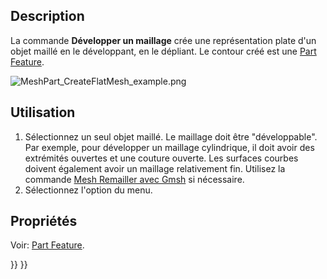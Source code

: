 <languages/>

{{Docnav/fr
|[[Mesh_SplitComponents/fr|Éclater par composants]]
|[[MeshPart_CreateFlatFace/fr|Développer une face]]
|[[Mesh_Workbench/fr|Atelier Mesh]]
|IconL=Mesh_SplitComponents.svg
|IconR=MeshPart_CreateFlatFace.svg
|IconC=Workbench_Mesh.svg
}}

{{GuiCommand/fr
|Name=MeshPart CreateFlatMesh
|Name/fr=Mesh Développer un maillage
|MenuLocation=Maillages → Développer un maillage
|Workbenches=[[Mesh_Workbench/fr|Mesh]]
|Version=0.19
|SeeAlso=[[MeshPart_CreateFlatFace/fr|Mesh Développer une face]]
}}

==Description==

La commande '''Développer un maillage''' crée une représentation plate d'un objet maillé en le développant, en le dépliant. Le contour créé est une [[Part_Feature/fr|Part Feature]].

[[Image:MeshPart_CreateFlatMesh_example.png]]
{{Caption|Un objet maillé et en rouge sa représentation aplatie}}

<span id="Usage"></span>
==Utilisation==

# Sélectionnez un seul objet maillé. Le maillage doit être "développable". Par exemple, pour développer un maillage cylindrique, il doit avoir des extrémités ouvertes et une couture ouverte. Les surfaces courbes doivent également avoir un maillage relativement fin. Utilisez la commande [[Mesh_RemeshGmsh/fr|Mesh Remailler avec Gmsh]] si nécessaire.
# Sélectionnez l'option {{MenuCommand|Maillages → [[Image:MeshPart_CreateFlatMesh.svg|16px]] Développer un maillage}} du menu.

<span id="Properties"></span>
==Propriétés==

Voir: [[Part_Feature/fr|Part Feature]].


{{Docnav/fr
|[[Mesh_SplitComponents/fr|Éclater par composants]]
|[[MeshPart_CreateFlatFace/fr|Développer une face]]
|[[Mesh_Workbench/fr|Atelier Mesh]]
|IconL=Mesh_SplitComponents.svg
|IconR=MeshPart_CreateFlatFace.svg
|IconC=Workbench_Mesh.svg
}}

{{Mesh Tools navi{{#translation:}}}}
{{Userdocnavi{{#translation:}}}}
